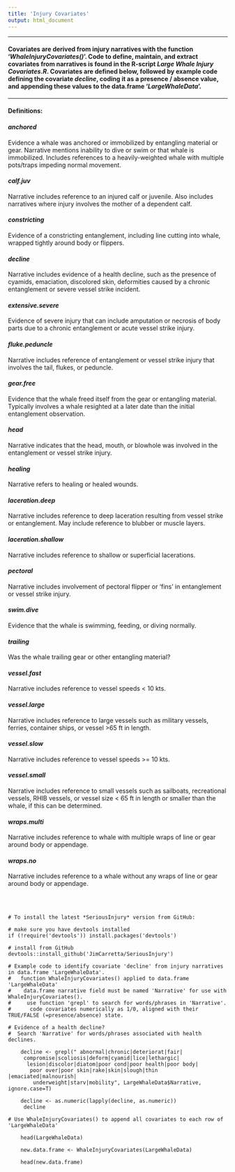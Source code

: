 ```yaml
---
title: 'Injury Covariates'
output: html_document
---
```

****
#### Covariates are derived from injury narratives with the function '*WhaleInjuryCovariates()*'. Code to define, maintain, and extract covariates from narratives is found in the R-script *Large Whale Injury Covariates.R*. Covariates are defined below, followed by example code defining the covariate *decline*, coding it as a presence / absence value, and appending these values to the data.frame '*LargeWhaleData*'.
  
****
  
#### Definitions:

#### <b>*anchored*</b>
<p>Evidence a whale was anchored or immobilized by                                entangling material or gear.  Narrative mentions                                  inability to dive or swim or that whale is                                        immobilized. Includes references to a                                             heavily-weighted whale with multiple pots/traps                                   impeding normal movement.</p>

#### <b>*calf.juv*</b>
<p>Narrative includes reference to an injured calf or juvenile. Also includes narratives where injury involves the mother of a dependent calf.</p>

#### <b>*constricting*</b>
<p>Evidence of a constricting entanglement, including line cutting into whale, wrapped tightly around body or flippers.</p>

#### <b>*decline*</b>
<p>Narrative includes evidence of a health decline, such as the presence of cyamids, emaciation, discolored skin, deformities caused by a chronic entanglement or severe vessel strike incident.</p>

#### <b>*extensive.severe*</b>	
<p>Evidence of severe injury that can include amputation or necrosis of body parts due to a chronic entanglement or acute vessel strike injury.</p> 

#### <b>*fluke.peduncle*</b>
<p>Narrative includes reference of entanglement or vessel strike injury that involves the tail, flukes, or peduncle.</p>

#### <b>*gear.free*</b>	
<p>Evidence that the whale freed itself from the gear or entangling material. Typically involves a whale resighted at a later date than the initial entanglement observation.</p>

#### <b>*head*</b>	
<p>Narrative indicates that the head, mouth, or blowhole was involved in the entanglement or vessel strike injury.</p>

#### <b>*healing*</b>
<p>Narrative refers to healing or healed wounds.</p>

#### <b>*laceration.deep*</b>
<p>Narrative includes reference to deep laceration resulting from vessel strike or entanglement. May include reference to blubber or muscle layers.</p>

#### <b>*laceration.shallow*</b>
<p>Narrative includes reference to shallow or superficial lacerations.</p>

#### <b>*pectoral*</b>
<p>Narrative includes involvement of pectoral flipper or ‘fins’ in entanglement or vessel strike injury.</p>

#### <b>*swim.dive*</b>
<p>Evidence that the whale is swimming, feeding, or diving normally.</p>

#### <b>*trailing*</b>			
<p>Was the whale trailing gear or other entangling material?</p>

#### <b>*vessel.fast*</b>
<p>Narrative includes reference to vessel speeds < 10 kts.</p>

#### <b>*vessel.large*</b>
<p>Narrative includes reference to large vessels such as military vessels, ferries, container ships, or vessel >65 ft in length.</p>

#### <b>*vessel.slow*</b>
<p>Narrative includes reference to vessel speeds >= 10 kts.</p>

#### <b>*vessel.small*</b>
<p>Narrative includes reference to small vessels such as sailboats, recreational vessels, RHIB vessels, or vessel size < 65 ft in length or smaller than the whale, if this can be determined.</p>

#### <b>*wraps.multi*</b>
<p>Narrative includes reference to whale with  multiple wraps of line or gear around body or appendage.</p>

#### <b>*wraps.no*</b>
<p>Narrative includes reference to a whale without any wraps of line or gear around body or appendage.</p>

<br><br>

```
# To install the latest *SeriousInjury* version from GitHub:

# make sure you have devtools installed
if (!require('devtools')) install.packages('devtools')

# install from GitHub
devtools::install_github('JimCarretta/SeriousInjury')

# Example code to identify covariate 'decline' from injury narratives in data.frame 'LargeWhaleData'.
#   function WhaleInjuryCovariates() applied to data.frame 'LargeWhaleData'
#    data.frame narrative field must be named 'Narrative' for use with WhaleInjuryCovariates().
#     use function 'grepl' to search for words/phrases in 'Narrative'.
#      code covariates numerically as 1/0, aligned with their TRUE/FALSE (=presence/absence) state.

# Evidence of a health decline? 
#  Search 'Narrative' for words/phrases associated with health declines.
    
    decline <- grepl(" abnormal|chronic|deteriorat|fair|
     compromise|scoliosis|deform|cyamid|lice|lethargic|
      lesion|discolor|diatom|poor cond|poor health|poor body|
       poor over|poor skin|rake|skin|slough|thin |emaciated|malnourish|
        underweight|starv|mobility", LargeWhaleData$Narrative, ignore.case=T)
    
    decline <- as.numeric(lapply(decline, as.numeric))
     decline
    
# Use WhaleInjuryCovariates() to append all covariates to each row of 'LargeWhaleData' 
    
    head(LargeWhaleData)

    new.data.frame <- WhaleInjuryCovariates(LargeWhaleData)

    head(new.data.frame)
    
```

